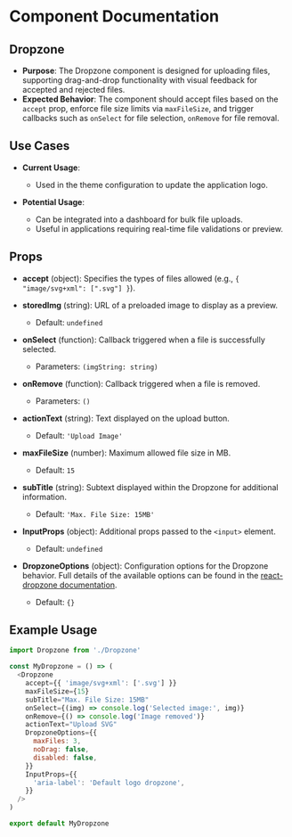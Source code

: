 
<Meta title="@baseapp-frontend | designSystem/Dropzone/Dropzone" />

# Component Documentation

## Dropzone

- **Purpose**: The Dropzone component is designed for uploading files, supporting drag-and-drop functionality with visual feedback for accepted and rejected files.
- **Expected Behavior**: The component should accept files based on the `accept` prop, enforce file size limits via `maxFileSize`, and trigger callbacks such as `onSelect` for file selection, `onRemove` for file removal.

## Use Cases

- **Current Usage**:

  - Used in the theme configuration to update the application logo.

- **Potential Usage**:
  - Can be integrated into a dashboard for bulk file uploads.
  - Useful in applications requiring real-time file validations or preview.

## Props

- **accept** (object): Specifies the types of files allowed (e.g., `{ "image/svg+xml": [".svg"] }`).

- **storedImg** (string): URL of a preloaded image to display as a preview.

  - Default: `undefined`

- **onSelect** (function): Callback triggered when a file is successfully selected.

  - Parameters: `(imgString: string)`

- **onRemove** (function): Callback triggered when a file is removed.

  - Parameters: `()`

- **actionText** (string): Text displayed on the upload button.

  - Default: `'Upload Image'`

- **maxFileSize** (number): Maximum allowed file size in MB.

  - Default: `15`

- **subTitle** (string): Subtext displayed within the Dropzone for additional information.

  - Default: `'Max. File Size: 15MB'`

- **InputProps** (object): Additional props passed to the `<input>` element.

  - Default: `undefined`

- **DropzoneOptions** (object): Configuration options for the Dropzone behavior. Full details of the available options can be found in the [react-dropzone documentation](https://react-dropzone.js.org/#src).
  - Default: `{}`

## Example Usage

```javascript
import Dropzone from './Dropzone'

const MyDropzone = () => (
  <Dropzone
    accept={{ 'image/svg+xml': ['.svg'] }}
    maxFileSize={15}
    subTitle="Max. File Size: 15MB"
    onSelect={(img) => console.log('Selected image:', img)}
    onRemove={() => console.log('Image removed')}
    actionText="Upload SVG"
    DropzoneOptions={{
      maxFiles: 3,
      noDrag: false,
      disabled: false,
    }}
    InputProps={{
      'aria-label': 'Default logo dropzone',
    }}
  />
)

export default MyDropzone
```
